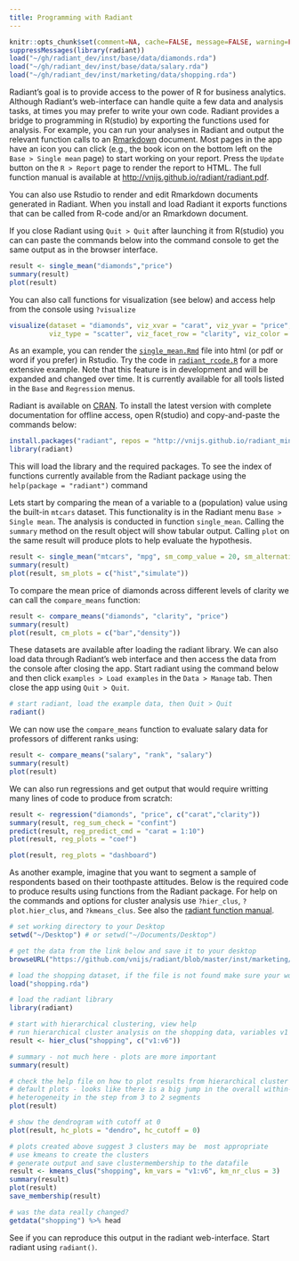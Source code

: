 ```yaml
---
title: Programming with Radiant
---
```


```r
knitr::opts_chunk$set(comment=NA, cache=FALSE, message=FALSE, warning=FALSE)
suppressMessages(library(radiant))
load("~/gh/radiant_dev/inst/base/data/diamonds.rda")
load("~/gh/radiant_dev/inst/base/data/salary.rda")
load("~/gh/radiant_dev/inst/marketing/data/shopping.rda")
```
Radiant's goal is to provide access to the power of R for business analytics. Although Radiant's web-interface can handle quite a few data and analysis tasks, at times you may prefer to write your own code. Radiant provides a bridge to programming in R(studio) by exporting the functions used for analysis. For example, you can run your analyses in Radiant and output the relevant function calls to an [Rmarkdown](http://rmarkdown.rstudio.com/) document. Most pages in the app have an icon you can click (e.g., the book icon on the bottom left on the `Base > Single mean` page) to start working on your report. Press the `Update` button on the `R > Report` page to render the report to HTML. The full function manual is available at <a href="http://vnijs.github.io/radiant/radiant.pdf" target="_blank">http://vnijs.github.io/radiant/radiant.pdf</a>.

You can also use Rstudio to render and edit Rmarkdown documents generated in Radiant. When you install and load Radiant it exports functions that can be called from R-code and/or an Rmarkdown document.

If you close Radiant using `Quit > Quit` after launching it from R(studio) you can can paste the commands below into the command console to get the same output as in the browser interface.

```r
result <- single_mean("diamonds","price")
summary(result)
plot(result)
```

You can also call functions for visualization (see below) and access help from the console using `?visualize`

```r
visualize(dataset = "diamonds", viz_xvar = "carat", viz_yvar = "price",
          viz_type = "scatter", viz_facet_row = "clarity", viz_color = "clarity")
```

As an example, you can render the [`single_mean.Rmd`](https://github.com/vnijs/radiant/blob/master/inst/examples/single_mean.Rmd?raw=true) file into html (or pdf or word if you prefer) in Rstudio. Try the code in [`radiant_rcode.R`](https://raw.githubusercontent.com/vnijs/radiant/master/inst/examples/radiant_rcode.R) for a more extensive example. Note that this feature is in development and will be expanded and changed over time. It is currently available for all tools listed in the `Base` and `Regression` menus.

Radiant is available on [CRAN](http://cran.r-project.org/web/packages/radiant/index.html). To install the latest version with complete documentation for offline access, open R(studio) and copy-and-paste the commands below:

```r
install.packages("radiant", repos = "http://vnijs.github.io/radiant_miniCRAN/")
library(radiant)
```

This will load the library and the required packages. To see the index of functions currently available from the Radiant package using the `help(package = "radiant")` command

Lets start by comparing the mean of a variable to a (population) value using the built-in `mtcars` dataset. This functionality is in the Radiant menu `Base > Single mean`. The analysis is conducted in function `single_mean`. Calling the `summary` method on the result object will show tabular output. Calling `plot` on the same result will produce plots to help evaluate the hypothesis.

```r
result <- single_mean("mtcars", "mpg", sm_comp_value = 20, sm_alternative = "greater")
summary(result)
plot(result, sm_plots = c("hist","simulate"))
```

To compare the mean price of diamonds across different levels of clarity we can call the `compare_means` function:

```r
result <- compare_means("diamonds", "clarity", "price")
summary(result)
plot(result, cm_plots = c("bar","density"))
```

These datasets are available after loading the radiant library. We can also load data through Radiant's web interface and then access the data from the console after closing the app. Start radiant using the command below and then click `examples > Load examples` in the `	Data > Manage` tab. Then close the app using `Quit > Quit`.

```r
# start radiant, load the example data, then Quit > Quit
radiant()
```

We can now use the `compare_means` function to evaluate salary data for professors of different ranks using:

```r
result <- compare_means("salary", "rank", "salary")
summary(result)
plot(result)
```

We can also run regressions and get output that would require writting many lines of code to produce from scratch:

```r
result <- regression("diamonds", "price", c("carat","clarity"))
summary(result, reg_sum_check = "confint")
predict(result, reg_predict_cmd = "carat = 1:10")
plot(result, reg_plots = "coef")
```
```r
plot(result, reg_plots = "dashboard")
```

As another example, imagine that you want to segment a sample of respondents based on their toothpaste attitudes. Below is the required code to produce results using functions from the Radiant package. For help on the commands and options for cluster analysis use `?hier_clus`, `?plot.hier_clus`, and `?kmeans_clus`. See also the <a href="http://vnijs.github.io/radiant/radiant.pdf" target="_blank">radiant function manual</a>.

```r
# set working directory to your Desktop
setwd("~/Desktop") # or setwd("~/Documents/Desktop")

# get the data from the link below and save it to your desktop
browseURL("https://github.com/vnijs/radiant/blob/master/inst/marketing/data/shopping.rda?raw=true")

# load the shopping dataset, if the file is not found make sure your working directory is set to Desktop
load("shopping.rda")

# load the radiant library
library(radiant)

# start with hierarchical clustering, view help
# run hierarchical cluster analysis on the shopping data, variables v1 through v6
result <- hier_clus("shopping", c("v1:v6"))

# summary - not much here - plots are more important
summary(result)

# check the help file on how to plot results from hierarchical cluster analysis
# default plots - looks like there is a big jump in the overall within-cluster
# heterogeneity in the step from 3 to 2 segments
plot(result)

# show the dendrogram with cutoff at 0
plot(result, hc_plots = "dendro", hc_cutoff = 0)

# plots created above suggest 3 clusters may be  most appropriate
# use kmeans to create the clusters
# generate output and save clustermembership to the datafile
result <- kmeans_clus("shopping", km_vars = "v1:v6", km_nr_clus = 3)
summary(result)
plot(result)
save_membership(result)

# was the data really changed?
getdata("shopping") %>% head
```

See if you can reproduce this output in the radiant web-interface. Start radiant using `radiant()`.

